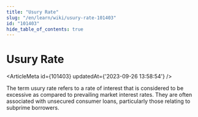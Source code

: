 ```yaml
---
title: "Usury Rate"
slug: "/en/learn/wiki/usury-rate-101403"
id: "101403"
hide_table_of_contents: true
---
```



# Usury Rate

<ArticleMeta id={101403} updatedAt={'2023-09-26 13:58:54'} />
<div className='border-solid border-b border-t-0 my-4 border-[var(--ifm-color-gray-300)]' />

The term usury rate refers to a rate of interest that is considered to be excessive as compared to prevailing market interest rates. They are often associated with unsecured consumer loans, particularly those relating to subprime borrowers.
